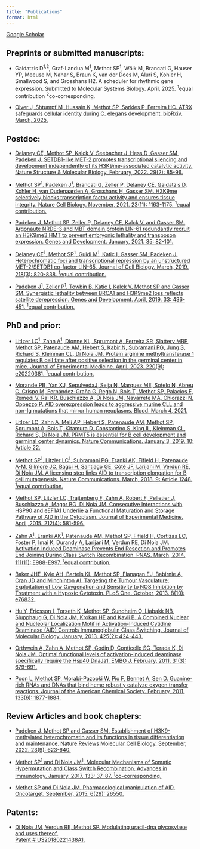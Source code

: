 ```yaml
---
title: "Publications"
format: html
---
```

[Google Scholar](https://scholar.google.com/citations?user=hvNlugEAAAAJ&hl=en)

## Preprints or submitted manuscripts:

-   Gaidatzis D^1,2^, Graf-Landua M^1^, Methot SP^1^, Wölk M, Brancati G, Hauser YP, Meeuse M, Nahar S, Braun K, van der Does M, Aluri S, Kohler H, Smallwood S, and Grosshans H2. A scheduler for rhythmic gene expression. Submitted to Molecular Systems Biology. April, 2025. ^1^equal contribution ^2^co-corresponding.

-   [Olver J, Shtumpf M, Hussain K, Methot SP, Sarkies P, Ferreira HC. ATRX safeguards cellular identity during C. elegans development. bioRxiv. March, 2025.](https://doi.org/10.1101/2025.03.11.641662)

## Postdoc:

-	[Delaney CE, Methot SP, Kalck V, Seebacher J, Hess D, Gasser SM, Padeken J. SETDB1-like MET-2 promotes transcriptional silencing and development independently of its H3K9me-associated catalytic activity. Nature Structure & Molecular Biology. February, 2022. 29(2): 85-96.](https://doi.org/10.1038/s41594-021-00712-4)

-	[Methot SP^1^, Padeken J^1^, Brancati G, Zeller P, Delaney CE, Gaidatzis D, Kohler H, van Oudenaarden A, Grosshans H, Gasser SM. H3K9me selectively blocks transcription factor activity and ensures tissue integrity. Nature Cell Biology. November, 2021. 23(11): 1163-1175. ^1^equal contribution.](https://doi.org/10.1038/s41556-021-00776-w)

-	[Padeken J, Methot SP, Zeller P, Delaney CE, Kalck V, and Gasser SM. Argonaute NRDE-3 and MBT domain protein LIN-61 redundantly recruit an H3K9me3 HMT to prevent embryonic lethality and transposon expression. Genes and Development. January, 2021. 35: 82-101.](https://doi.org/10.1101/gad.344234.120)

-	[Delaney CE^1^, Methot SP^1^, Guidi M^1^, Katic I, Gasser SM, Padeken J. Heterochromatic foci and transcriptional repression by an unstructured MET-2/SETDB1 co-factor LIN-65. Journal of Cell Biology. March, 2019. 218(3): 820-838. ^1^equal contribution.](https://doi.org/10.1083/jcb.201811038)

-	[Padeken J^1^, Zeller P^1^, Towbin B, Katic I, Kalck V, Methot SP and Gasser SM. Synergistic lethality between BRCA1 and H3K9me2 loss reflects satellite derepression. Genes and Development. April, 2019. 33: 436-451. ^1^equal contribution.](https://doi.org/10.1101/gad.322495.118) 

## PhD and prior:

-	[Litlzer LC^1^, Zahn A^1^, Dionne KL, Sprumont A, Ferreira SR, Slattery MRF, Methot SP, Patenaude AM, Hebert S, Kabir N, Subramani PG, Jung S, Richard S, Kleinman CL, Di Noia JM. Protein arginine methyltransferase 1 regulates B cell fate after positive selection in the germinal center in mice. Journal of Experimental Medicine. April, 2023. 220(9): e20220381. ^1^equal contribution.](https://doi.org/10.1084/jem.20220381)

-	[Morande PB, Yan XJ, SepulvedaJ, Seija N, Marquez ME, Sotelo N, Abreu C, Crispo M, Fernández-Graña G, Rego N, Bois T, Methot SP, Palacios F, Remedi V, Rai KR, Buschiazzo A, Di Noia JM, Navarrete MA, Chiorazzi N, Oppezzo P. AID overexpression leads to aggressive murine CLL and non-Ig mutations that mirror human neoplasms. Blood. March 4, 2021.](https://doi.org/10.1182/blood.2020008654)

- [Litlzer LC, Zahn A, Meli AP, Hebert S, Patenaude AM, Methot SP, Sprumont A, Bois T, Kitamura D, Constantino S, King IL, Kleinman CL, Richard S, Di Noia JM. PRMT5 is essential for B cell development and germinal center dynamics. Nature Communications. January 3, 2019. 10: Article 22.](https://doi.org/10.1038/s41467-018-07884-6)

-	[Methot SP^1^, Litzler LC^1^, Subramani PG, Eranki AK, Fifield H, Patenaude A-M, Gilmore JC, Bagci H, Santiago GE, Côté JF, Larijani M, Verdun RE, Di Noia JM. A licensing step links AID to transcription elongation for B cell mutagenesis. Nature Communications. March, 2018. 9: Article 1248. ^1^equal contribution.](https://doi.org/10.1038/s41467-018-03387-6)

-	[Methot SP, Litzler LC, Trajtenberg F, Zahn A, Robert F, Pelletier J, Buschiazzo A, Magor BG, Di Noia JM. Consecutive Interactions with HSP90 and eEF1A1 Underlie a Functional Maturation and Storage Pathway of AID in the Cytoplasm. Journal of Experimental Medicine. April, 2015. 212(4): 581-596.](https://doi.org/10.1084/jem.20141157)

-	[Zahn A^1^, Eranki AK^1^, Patenaude AM, Methot SP, Fifield H, Cortizas EC, Foster P, Imai K, Durandy A, Larijani M, Verdun RE, Di Noia JM. Activation Induced Deaminase Prevents End Resection and Promotes End Joining During Class Switch Recombination. PNAS. March, 2014. 111(11): E988-E997. ^1^equal contribution.](https://doi.org/10.1073/pnas.1320486111)

-	[Baker JHE, Kyle AH, Bartels KL, Methot SP, Flanagan EJ, Babirnie A, Cran JD and Minchinton AI. Targeting the Tumour Vasculature: Exploitation of Low Oxygenation and Sensitivity to NOS Inhibition by Treatment with a Hypoxic Cytotoxin. PLoS One. October, 2013. 8(10): e76832.](https://doi.org/10.1371/journal.pone.0076832)

-	[Hu Y, Ericsson I, Torseth K, Methot SP, Sundheim O, Liabakk NB, Slupphaug G, Di Noia JM, Krokan HE and Kavli B. A Combined Nuclear and Nucleolar Localization Motif in Activation-Induced Cytidine Deaminase (AID) Controls Immunoglobulin Class Switching. Journal of Molecular Biology. January, 2013. 425(2): 424-443.](https://doi.org/10.1016/j.jmb.2012.11.026)

-	[Orthwein A, Zahn A, Methot SP, Godin D, Conticello SG, Terada K, Di Noia JM. Optimal functional levels of activation-induced deaminase specifically require the Hsp40 DnaJa1. EMBO J. February, 2011. 31(3): 679-691.](https://doi.org/10.1038/emboj.2011.417)

-	[Poon L, Methot SP, Morabi-Pazooki W, Pio F, Bennet A, Sen D. Guanine-rich RNAs and DNAs that bind heme robustly catalyze oxygen transfer reactions. Journal of the American Chemical Society. February, 2011. 133(6): 1877-1884.](https://doi.org/10.1021/ja108571a)

## Review Articles and book chapters:

-	[Padeken J, Methot SP and Gasser SM. Establishment of H3K9-methylated heterochromatin and its functions in tissue differentiation and maintenance. Nature Reviews Molecular Cell Biology. September, 2022. 23(9): 623-640.](https://doi.org/10.1038/s41580-022-00483-w)

-	[Methot SP^1^ and Di Noia JM^1^. Molecular Mechanisms of Somatic Hypermutation and Class Switch Recombination. Advances in Immunology. January, 2017. 133: 37-87. ^1^co-corresponding.](https://doi.org/10.1016/bs.ai.2016.11.002)

-	[Methot SP and Di Noia JM. Pharmacological manipulation of AID. Oncotarget. September, 2015. 6(29): 26550.](https://doi.org/10.18632/oncotarget.5269)

## Patents:

-	[Di Noia JM, Verdun RE, Methot SP. Modulating uracil-dna glycosylase and uses thereof.<br> Patent # US20180221438A1.](https://patents.google.com/patent/US20180221438A1/en)

